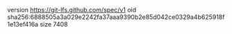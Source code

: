 version https://git-lfs.github.com/spec/v1
oid sha256:6888505a3a029e2242fa37aaa9390b2e85d042ce0329a4b625918f1e13ef416a
size 7408
